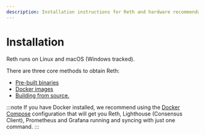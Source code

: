 ```yaml
---
description: Installation instructions for Reth and hardware recommendations.
---
```


# Installation

Reth runs on Linux and macOS (Windows tracked).

There are three core methods to obtain Reth:

-   [Pre-built binaries](/installation/binaries)
-   [Docker images](/installation/docker)
-   [Building from source.](/installation/source)

:::note
If you have Docker installed, we recommend using the [Docker Compose](/installation/docker#using-docker-compose) configuration
that will get you Reth, Lighthouse (Consensus Client), Prometheus and Grafana running and syncing with just one command.
:::
